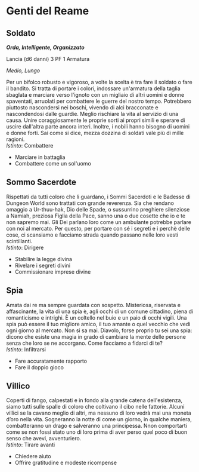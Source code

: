 # Genti del Reame

## Soldato

***Orda, Intelligente, Organizzato***

Lancia (d6 danni) 3 PF 1 Armatura

*Medio, Lungo*

Per un bifolco robusto e vigoroso, a volte la scelta è tra fare il soldato o fare il bandito. Si tratta di portare i colori, indossare un'armatura della taglia sbaglata e marciare verso l'ignoto con un migliaio di altri uomini e donne spaventati, arruolati per combattere le guerre del nostro tempo. Potrebbero piuttosto nascondersi nei boschi, vivendo di alci bracconate e nascondendosi dalle guardie. Meglio rischiare la vita al servizio di una causa. Unire coraggiosamente le proprie sorti ai propri simili e sperare di uscire dall'altra parte ancora interi. Inoltre, i nobili hanno bisogno di uomini e donne forti. Sai come si dice, mezza dozzina di soldati vale più di mille ragioni.  
*Istinto*: Combattere

- Marciare in battaglia
- Combattere come un sol'uomo

## Sommo Sacerdote

Rispettati da tutti coloro che li guardano, i Sommi Sacerdoti e le Badesse di Dungeon World sono trattati con grande reverenza. Sia che rendano omaggio a Ur-thuu-hak, Dio delle Spade, o sussurrino preghiere silenziose a Namiah, preziosa Figlia della Pace, sanno una o due cosette che io e te non sapremo mai. Gli Dei parlano loro come un ambulante potrebbe parlare con noi al mercato. Per questo, per portare con sé i segreti e i perchè delle cose, ci scansiamo e facciamo strada quando passano nelle loro vesti scintillanti.  
*Istinto*: Dirigere

- Stabilire la legge divina
- Rivelare i segreti divini
- Commissionare imprese divine

## Spia

Amata dai re ma sempre guardata con sospetto. Misteriosa, riservata e affascinante, la vita di una spia è, agli occhi di un comune cittadino, piena di romanticismo e intrighi. È un coltello nel buio e un paio di occhi vigili. Una spia può essere il tuo migliore amico, il tuo amante o quel vecchio che vedi ogni giorno al mercato. Non si sa mai. Diavolo, forse proprio tu sei una spia: dicono che esiste una magia in grado di cambiare la mente delle persone senza che loro se ne accorgano. Come facciamo a fidarci di te?  
*Istinto*: Infiltrarsi

- Fare accuratamente rapporto
- Fare il doppio gioco

## Villico

Coperti di fango, calpestati e in fondo alla grande catena dell'esistenza, siamo tutti sulle spalle di coloro che coltivano il cibo nelle fattorie. Alcuni villici se la cavano meglio di altri, ma nessuno di loro vedrà mai una moneta d’oro nella vita. Sogneranno la notte di come un giorno, in qualche maniera, combatteranno un drago e salveranno una principessa. Nnon comportarti come se non fossi stato uno di loro prima di aver perso quel poco di buon senso che avevi, avventuriero.  
*Istinto*: Tirare avanti

- Chiedere aiuto
- Offrire gratitudine e modeste ricompense
